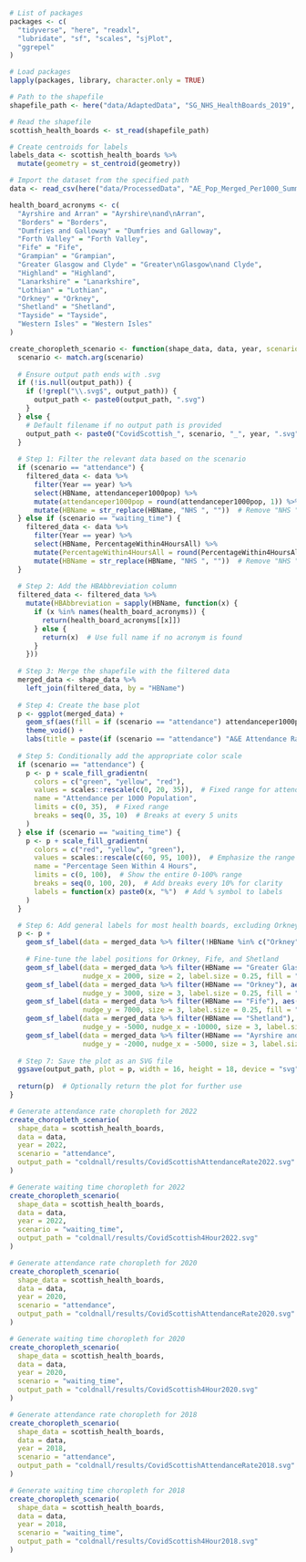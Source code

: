 ```r
# List of packages
packages <- c(
  "tidyverse", "here", "readxl", 
  "lubridate", "sf", "scales", "sjPlot",
  "ggrepel"
)

# Load packages
lapply(packages, library, character.only = TRUE)
```

```r
# Path to the shapefile
shapefile_path <- here("data/AdaptedData", "SG_NHS_HealthBoards_2019", "SG_NHS_HealthBoards_2019.shp")

# Read the shapefile
scottish_health_boards <- st_read(shapefile_path)

# Create centroids for labels
labels_data <- scottish_health_boards %>%
  mutate(geometry = st_centroid(geometry))
```

```r
# Import the dataset from the specified path
data <- read_csv(here("data/ProcessedData", "AE_Pop_Merged_Per1000_Summary.csv"))

health_board_acronyms <- c(
  "Ayrshire and Arran" = "Ayrshire\nand\nArran",
  "Borders" = "Borders",
  "Dumfries and Galloway" = "Dumfries and Galloway",
  "Forth Valley" = "Forth Valley",
  "Fife" = "Fife",
  "Grampian" = "Grampian",
  "Greater Glasgow and Clyde" = "Greater\nGlasgow\nand Clyde",
  "Highland" = "Highland",
  "Lanarkshire" = "Lanarkshire",
  "Lothian" = "Lothian",
  "Orkney" = "Orkney",
  "Shetland" = "Shetland",
  "Tayside" = "Tayside",
  "Western Isles" = "Western Isles"
)
```

```r
create_choropleth_scenario <- function(shape_data, data, year, scenario = c("attendance", "waiting_time"), output_path = NULL) {
  scenario <- match.arg(scenario)
  
  # Ensure output path ends with .svg
  if (!is.null(output_path)) {
    if (!grepl("\\.svg$", output_path)) {
      output_path <- paste0(output_path, ".svg")
    }
  } else {
    # Default filename if no output path is provided
    output_path <- paste0("CovidScottish_", scenario, "_", year, ".svg")
  }
  
  # Step 1: Filter the relevant data based on the scenario
  if (scenario == "attendance") {
    filtered_data <- data %>%
      filter(Year == year) %>%
      select(HBName, attendanceper1000pop) %>%
      mutate(attendanceper1000pop = round(attendanceper1000pop, 1)) %>%
      mutate(HBName = str_replace(HBName, "NHS ", ""))  # Remove "NHS " prefix
  } else if (scenario == "waiting_time") {
    filtered_data <- data %>%
      filter(Year == year) %>%
      select(HBName, PercentageWithin4HoursAll) %>%
      mutate(PercentageWithin4HoursAll = round(PercentageWithin4HoursAll, 1)) %>%
      mutate(HBName = str_replace(HBName, "NHS ", ""))  # Remove "NHS " prefix
  }
  
  # Step 2: Add the HBAbbreviation column
  filtered_data <- filtered_data %>%
    mutate(HBAbbreviation = sapply(HBName, function(x) {
      if (x %in% names(health_board_acronyms)) {
        return(health_board_acronyms[[x]])
      } else {
        return(x)  # Use full name if no acronym is found
      }
    }))
  
  # Step 3: Merge the shapefile with the filtered data
  merged_data <- shape_data %>%
    left_join(filtered_data, by = "HBName")
  
  # Step 4: Create the base plot
  p <- ggplot(merged_data) +
    geom_sf(aes(fill = if (scenario == "attendance") attendanceper1000pop else PercentageWithin4HoursAll)) +
    theme_void() +
    labs(title = paste(if (scenario == "attendance") "A&E Attendance Rate per 1000 Population in" else "Percentage Seen Within 4 Hours in", year))
  
  # Step 5: Conditionally add the appropriate color scale
  if (scenario == "attendance") {
    p <- p + scale_fill_gradientn(
      colors = c("green", "yellow", "red"),
      values = scales::rescale(c(0, 20, 35)),  # Fixed range for attendance
      name = "Attendance per 1000 Population",
      limits = c(0, 35),  # Fixed range
      breaks = seq(0, 35, 10)  # Breaks at every 5 units
    )
  } else if (scenario == "waiting_time") {
    p <- p + scale_fill_gradientn(
      colors = c("red", "yellow", "green"),
      values = scales::rescale(c(60, 95, 100)),  # Emphasize the range below 95%, but include 0-100%
      name = "Percentage Seen Within 4 Hours",
      limits = c(0, 100),  # Show the entire 0-100% range
      breaks = seq(0, 100, 20),  # Add breaks every 10% for clarity
      labels = function(x) paste0(x, "%")  # Add % symbol to labels
    )
  }

  # Step 6: Add general labels for most health boards, excluding Orkney, Fife, and Shetland
  p <- p + 
    geom_sf_label(data = merged_data %>% filter(!HBName %in% c("Orkney", "Fife", "Shetland", "Greater Glasgow and Clyde", "Ayrshire and Arran")), aes(label = HBAbbreviation), size = 3, label.size = 0.25, fill = "white", alpha = 0.7) +
  
    # Fine-tune the label positions for Orkney, Fife, and Shetland
    geom_sf_label(data = merged_data %>% filter(HBName == "Greater Glasgow and Clyde"), aes(label = HBAbbreviation), 
                  nudge_x = 2000, size = 2, label.size = 0.25, fill = "white", alpha = 0.7) +  # Nudge Orkney label upwards more
    geom_sf_label(data = merged_data %>% filter(HBName == "Orkney"), aes(label = HBAbbreviation), 
                  nudge_y = 3000, size = 3, label.size = 0.25, fill = "white", alpha = 0.7) +  # Nudge Orkney label upwards more
    geom_sf_label(data = merged_data %>% filter(HBName == "Fife"), aes(label = HBAbbreviation), 
                  nudge_y = 7000, size = 3, label.size = 0.25, fill = "white", alpha = 0.7) +  # Nudge Fife label upwards more
    geom_sf_label(data = merged_data %>% filter(HBName == "Shetland"), aes(label = HBAbbreviation), 
                  nudge_y = -5000, nudge_x = -10000, size = 3, label.size = 0.25, fill = "white", alpha = 0.7) +  # Nudge Shetland label down and to the left
    geom_sf_label(data = merged_data %>% filter(HBName == "Ayrshire and Arran"), aes(label = HBAbbreviation), 
                  nudge_y = -2000, nudge_x = -5000, size = 3, label.size = 0.25, fill = "white", alpha = 0.7)  # Nudge Shetland label down and to the left
  
  # Step 7: Save the plot as an SVG file
  ggsave(output_path, plot = p, width = 16, height = 18, device = "svg")
  
  return(p)  # Optionally return the plot for further use
}
```

```r
# Generate attendance rate choropleth for 2022
create_choropleth_scenario(
  shape_data = scottish_health_boards,
  data = data,
  year = 2022,
  scenario = "attendance",
  output_path = "coldnall/results/CovidScottishAttendanceRate2022.svg"
)

# Generate waiting time choropleth for 2022
create_choropleth_scenario(
  shape_data = scottish_health_boards,
  data = data,
  year = 2022,
  scenario = "waiting_time",
  output_path = "coldnall/results/CovidScottish4Hour2022.svg"
)

# Generate attendance rate choropleth for 2020
create_choropleth_scenario(
  shape_data = scottish_health_boards,
  data = data,
  year = 2020,
  scenario = "attendance",
  output_path = "coldnall/results/CovidScottishAttendanceRate2020.svg"
)

# Generate waiting time choropleth for 2020
create_choropleth_scenario(
  shape_data = scottish_health_boards,
  data = data,
  year = 2020,
  scenario = "waiting_time",
  output_path = "coldnall/results/CovidScottish4Hour2020.svg"
)

# Generate attendance rate choropleth for 2018
create_choropleth_scenario(
  shape_data = scottish_health_boards,
  data = data,
  year = 2018,
  scenario = "attendance",
  output_path = "coldnall/results/CovidScottishAttendanceRate2018.svg"
)

# Generate waiting time choropleth for 2018
create_choropleth_scenario(
  shape_data = scottish_health_boards,
  data = data,
  year = 2018,
  scenario = "waiting_time",
  output_path = "coldnall/results/CovidScottish4Hour2018.svg"
)
```